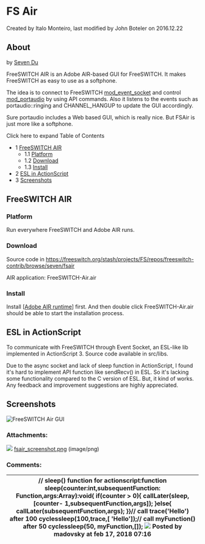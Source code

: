 
# FS Air 

 Created by  Italo Monteiro, last modified by  John Boteler on 2016.12.22

## About

by [Seven Du](https://freeswitch.org/confluence/display/~seven)

FreeSWITCH AIR is an Adobe AIR-based GUI for FreeSWITCH. It makes FreeSWITCH as easy to use as a softphone.

The idea is to connect to FreeSWITCH [mod\_event\_socket](../../Modules/mod_event_socket_1048924.mdx#11-acl) and control [mod\_portaudio](../../Modules/mod_portaudio_9634724.mdx#about) by using API commands. Also it listens to the events such as portaudio::ringing and CHANNEL\_HANGUP to update the GUI accordingly.

Sure portaudio includes a Web based GUI, which is really nice. But FSAir is just more like a softphone.

Click here to expand Table of Contents

* 1 [FreeSWITCH AIR](#freeswitch-air)  
   * 1.1 [Platform](#platform)  
   * 1.2 [Download](#download)  
   * 1.3 [Install](#install)
* 2 [ESL in ActionScript](#esl-in-actionscript)
* 3 [Screenshots](#screenshots)

## FreeSWITCH AIR

### Platform

Run everywhere FreeSWITCH and Adobe AIR runs.

### Download

Source code in <https://freeswitch.org/stash/projects/FS/repos/freeswitch-contrib/browse/seven/fsair>

AIR application: FreeSWITCH-Air.air

### Install

Install \[[Adobe AIR runtime](http://get.adobe.com/air/)\] first. And then double click FreeSWITCH-Air.air should be able to start the installation process.

## ESL in ActionScript

To communicate with FreeSWITCH through Event Socket, an ESL-like lib implemented in ActionScript 3\. Source code available in src/libs.

Due to the async socket and lack of sleep function in ActionScript, I found it's hard to implement API function like sendRecv() in ESL. So it's lacking some functionality compared to the C version of ESL. But, it kind of works. Any feedback and improvement suggestions are highly appreciated.

## Screenshots

![FreeSWITCH Air GUI](/attachments/13173094/13173104.png "FreeSWITCH Air GUI")

### Attachments:

![](/images/icons/bullet_blue.gif) [fsair\_screenshot.png](/attachments/13173094/13173104.png) (image/png)  

### Comments:

| // sleep() function for actionscript:function sleep(counter:int,subsequentFunction: Function,args:Array):void{  if(counter \> 0){  callLater(sleep,\[counter\- 1,subsequentFunction,args\]);  }else{  callLater(subsequentFunction,args);  }}// call trace('Hello') after 100 cyclessleep(100,trace,\[ 'Hello'\]);// call myFunction() after 50 cyclessleep(50, myFunction,\[\]); ![](/images/icons/contenttypes/comment_16.png) Posted by madovsky at feb 17, 2018 07:16 |
| ------------------------------------------------------------------------------------------------------------------------------------------------------------------------------------------------------------------------------------------------------------------------------------------------------------------------------------------------------------------------------------------------------------------------------------------------------------------------ |


